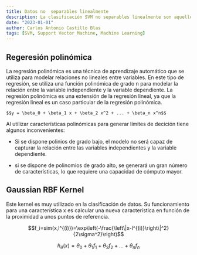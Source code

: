 ```yaml
---
title: Datos no  separables linealmente
description: La clasificación SVM no separables linealmente son aquellos datos que no se pueden separar con una línea recta. En este caso, se utiliza una función de coste para penalizar los errores y se busca el hiperplano que minimice la función de coste.
date: "2023-01-01"
author: Carlos Antonio Castillo Blas
tags: [SVM, Support Vector Machine, Machine Learning]
---
```


## Regeresión polinómica

La regresión polinómica es una técnica de aprendizaje automático que se utiliza para modelar relaciones no lineales entre variables. En este tipo de regresión, se utiliza una función polinómica de grado n para modelar la relación entre la variable independiente y la variable dependiente. La regresión polinómica es una extensión de la regresión lineal, ya que la regresión lineal es un caso particular de la regresión polinómica.

<FormCard>

    $$y = \beta_0 + \beta_1 x + \beta_2 x^2 + ... + \beta_n x^n$$

</FormCard>

Al utilizar características polinómicas para generar límites de decición tiene algunos inconvenientes:

- Si se dispone polinios de grado bajo, el modelo no será capaz de capturar la relación entre las variables independientes y la variable dependiente.

- si se dispone de polinomios de grado alto, se generará un gran número de características, lo que requiere una capacidad de cómputo mayor.

## Gaussian RBF Kernel

Este kernel es muy utilizado en la clasificación de datos. Su funcionamiento para una característica x es calcular una nueva característica en función de la proximidad a unos puntos de referencia.

<FormCard>

$$f_i=sim(x,l^{(i)})=\exp\left(-\frac{\left\|x-l^{(i)}\right\|^2}{2\sigma^2}\right)$$

$$h_\theta(x)= \theta_0 + \theta_1 f_1 + \theta_2 f_2 + ... + \theta_n f_n$$

</FormCard>
